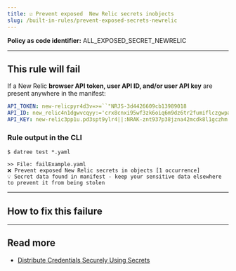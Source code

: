 ```yaml
---
title: ☑️ Prevent exposed  New Relic secrets inobjects
slug: /built-in-rules/prevent-exposed-secrets-newrelic
---
```



<CommonOverview />

**Policy as code identifier:** ALL_EXPOSED_SECRET_NEWRELIC

---

## This rule will fail

If a New Relic **browser API token, user API ID, and/or user API key** are present anywhere in the manifest:

```yaml
API_TOKEN: new-relicpyr4d3v=>=``"NRJS-3d4426609cb13989018
API_ID: new_relic4n1dgwvcqyy:='crx8cnxi95wf3zk6oiq6m9dz6tr2fumiflczgwpaheh1snz57pvo5j9aoz8xbp79
API_KEY: new-relic3pp1u.pd3spt9ylr4||:NRAK-znt937p38jzna42mcdk8l1gczhm
```

### Rule output in the CLI

```terminal
$ datree test *.yaml

>> File: failExample.yaml
❌ Prevent exposed New Relic secrets in objects [1 occurrence]
💡 Secret data found in manifest - keep your sensitive data elsewhere to prevent it from being stolen 
```

---

## How to fix this failure

<CommonHowToFix />

---

## Read more

- [Distribute Credentials Securely Using Secrets](https://kubernetes.io/docs/tasks/inject-data-application/distribute-credentials-secure/)
